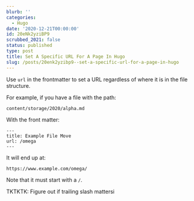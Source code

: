 ```yaml
---
blurb: ''
categories:
  - Hugo
date: '2020-12-21T00:00:00'
id: 20eNk2yziBP9
scrubbed_2021: false
status: published
type: post
title: Set A Specific URL For A Page In Hugo
slug: /posts/20enk2yzibp9--set-a-specific-url-for-a-page-in-hugo
---
```


Use `url` in the frontmatter to set a URL regardless of where it is in the file structure.

For example, if you have a file with the path:

    content/storage/2020/alpha.md

With the front matter:

    ---
    title: Example File Move
    url: /omega
    ---
    
It will end up at:

    https://www.example.com/omega/
    
Note that it must start with a `/`. 

TKTKTK: Figure out if trailing slash mattersi
